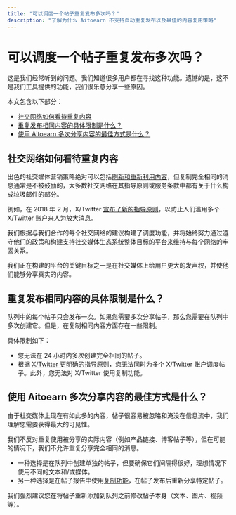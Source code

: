 ```yaml
---
title: "可以调度一个帖子重复发布多次吗？"
description: "了解为什么 Aitoearn 不支持自动重复发布以及最佳的内容复用策略"
---
```

# 可以调度一个帖子重复发布多次吗？

这是我们经常听到的问题。我们知道很多用户都在寻找这种功能。遗憾的是，这不是我们工具提供的功能，我们很乐意分享一些原因。

本文包含以下部分：
- [社交网络如何看待重复内容](#duplicate-content-view)
- [重复发布相同内容的具体限制是什么？](#exact-limitations)
- [使用 Aitoearn 多次分享内容的最佳方式是什么？](#best-practices)

## 社交网络如何看待重复内容

出色的社交媒体营销策略绝对可以包括[刷新和重新利用内容](https://blog.aitoearnapp.com/blog-strategies)，但复制完全相同的消息通常是不被鼓励的，大多数社交网络在其指导原则或服务条款中都有关于什么构成垃圾邮件的部分。

例如，在 2018 年 2 月，X/Twitter [宣布了新的指导原则](https://blog.Twitter.com/developer/en_us/topics/tips/2018/automation-and-the-use-of-multiple-accounts.html)，以防止人们滥用多个 X/Twitter 账户来人为放大消息。

我们根据与我们合作的每个社交网络的建议构建了调度功能，并将始终努力通过遵守他们的政策和构建支持社交媒体生态系统整体目标的平台来维持与每个网络的牢固关系。

我们正在构建的平台的关键目标之一是在社交媒体上给用户更大的发声权，并使他们能够分享真实的内容。

## 重复发布相同内容的具体限制是什么？

队列中的每个帖子只会发布一次。如果您需要多次分享帖子，那么您需要在队列中多次创建它。但是，在复制相同内容方面存在一些限制。

具体限制如下：
- 您无法在 24 小时内多次创建完全相同的帖子。
- 根据 [X/Twitter 更明确的指导原则](https://aitoearn.helpscoutdocs.com/article/561-using-twitter-with-aitoearn#h_01H6SJ579KHBTCNRKRVSNXMVWV)，您无法同时为多个 X/Twitter 账户调度帖子。此外，您无法对 X/Twitter 使用复制功能。

## 使用 Aitoearn 多次分享内容的最佳方式是什么？

由于社交媒体上现在有如此多的内容，帖子很容易被忽略和淹没在信息流中，我们理解您需要获得最大的可见性。

我们不反对重复使用被分享的实际内容（例如产品链接、博客帖子等），但在可能的情况下，我们不允许重复分享完全相同的消息。

- 一种选择是在队列中创建单独的帖子，但要确保它们间隔得很好，理想情况下使用不同的文本和/或媒体。
- 另一种选择是在帖子报告中使用[复制功能](https://aitoearn.helpscoutdocs.com/article/660-share-posts-with-the-share-again-feature)，在帖子发布后重新分享特定帖子。

我们强烈建议您在将帖子重新添加到队列之前修改帖子本身（文本、图片、视频等）。
